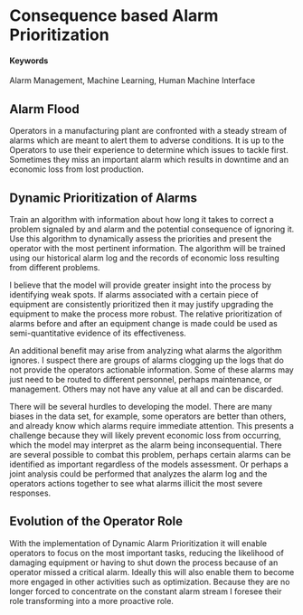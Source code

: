 # Consequence based Alarm Prioritization

#### Keywords {-}

Alarm Management, Machine Learning, Human Machine Interface

## Alarm Flood

Operators in a manufacturing plant are confronted with a steady stream of alarms which are meant to alert them to adverse conditions.  It is up to the Operators to use their experience to determine which issues to tackle first.  Sometimes they miss an important alarm which results in downtime and an economic loss from lost production.

## Dynamic Prioritization of Alarms

Train an algorithm with information about how long it takes to correct a problem signaled by and alarm and the potential consequence of ignoring it.  Use this algorithm to dynamically assess the priorities and present the operator with the most pertinent information.  The algorithm will be trained using our historical alarm log and the records of economic loss resulting from different problems.

I believe that the model will provide greater insight into the process by identifying weak spots.  If alarms associated with a certain piece of equipment are consistently prioritized then it may justify upgrading the equipment to make the process more robust.  The relative prioritization of alarms before and after an equipment change is made could be used as semi-quantitative evidence of its effectiveness.  

An additional benefit may arise from analyzing what alarms the algorithm ignores.  I suspect there are groups of alarms clogging up the logs that do not provide the operators actionable information.  Some of these alarms may just need to be routed to different personnel, perhaps maintenance, or management.  Others may not have any value at all and can be discarded.

There will be several hurdles to developing the model.  There are many biases in the data set, for example, some operators are better than others, and already know which alarms require immediate attention.  This presents a challenge because they will likely prevent economic loss from occurring, which the model may interpret as the alarm being inconsequential.  There are several possible to combat this problem, perhaps certain alarms can be identified as important regardless of the models assessment.  Or perhaps a joint analysis could be performed that analyzes the alarm log and the operators actions together to see what alarms illicit the most severe responses.

## Evolution of the Operator Role

With the implementation of Dynamic Alarm Prioritization it will enable operators to focus on the most important tasks, reducing the likelihood of damaging equipment or having to shut down the process because of an operator missed a critical alarm.  Ideally this will also enable them to become more engaged in other activities such as optimization.  Because they are no longer forced to concentrate on the constant alarm stream I foresee their role transforming into a more proactive role.
